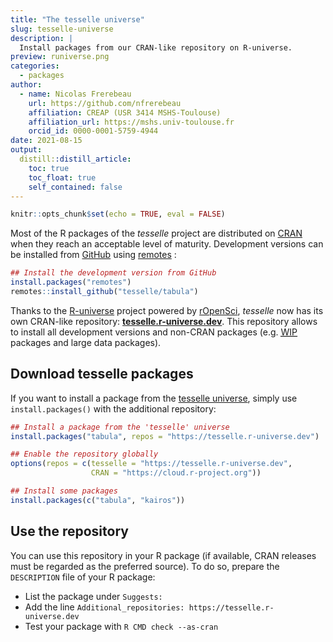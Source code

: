 ```yaml
---
title: "The tesselle universe"
slug: tesselle-universe
description: |
  Install packages from our CRAN-like repository on R-universe.
preview: runiverse.png
categories:
  - packages
author:
  - name: Nicolas Frerebeau
    url: https://github.com/nfrerebeau
    affiliation: CREAP (USR 3414 MSHS-Toulouse)
    affiliation_url: https://mshs.univ-toulouse.fr
    orcid_id: 0000-0001-5759-4944
date: 2021-08-15
output:
  distill::distill_article:
    toc: true
    toc_float: true
    self_contained: false
---
```


```r
knitr::opts_chunk$set(echo = TRUE, eval = FALSE)
```

Most of the R packages of the *tesselle* project are distributed on [CRAN](https://cran.r-project.org/) when they reach an acceptable level of maturity. Development versions can be installed from [GitHub](https://github.com/tesselle) using [remotes](https://remotes.r-lib.org) :

```r
## Install the development version from GitHub
install.packages("remotes")
remotes::install_github("tesselle/tabula")
```

Thanks to the [R-universe](https://ropensci.org/r-universe/) project powered by [rOpenSci](https://ropensci.org), *tesselle* now has its own CRAN-like repository: [**tesselle.r-universe.dev**](https://tesselle.r-universe.dev). This repository allows to install all development versions and non-CRAN packages (e.g. [<abbr title="work-in-progress">WIP</abbr>](https://www.repostatus.org/#wip) packages and large data packages).

## Download tesselle packages

If you want to install a package from the [tesselle universe](https://tesselle.r-universe.dev), simply use `install.packages()` with the additional repository:

```r
## Install a package from the 'tesselle' universe
install.packages("tabula", repos = "https://tesselle.r-universe.dev")
```

```r
## Enable the repository globally
options(repos = c(tesselle = "https://tesselle.r-universe.dev",
                  CRAN = "https://cloud.r-project.org"))

## Install some packages
install.packages(c("tabula", "kairos"))
```

## Use the repository

You can use this repository in your R package (if available, CRAN releases must be regarded as the preferred source). To do so, prepare the `DESCRIPTION` file of your R package:

* List the package under `Suggests:`
* Add the line `Additional_repositories: https://tesselle.r-universe.dev`
* Test your package with `R CMD check --as-cran`
